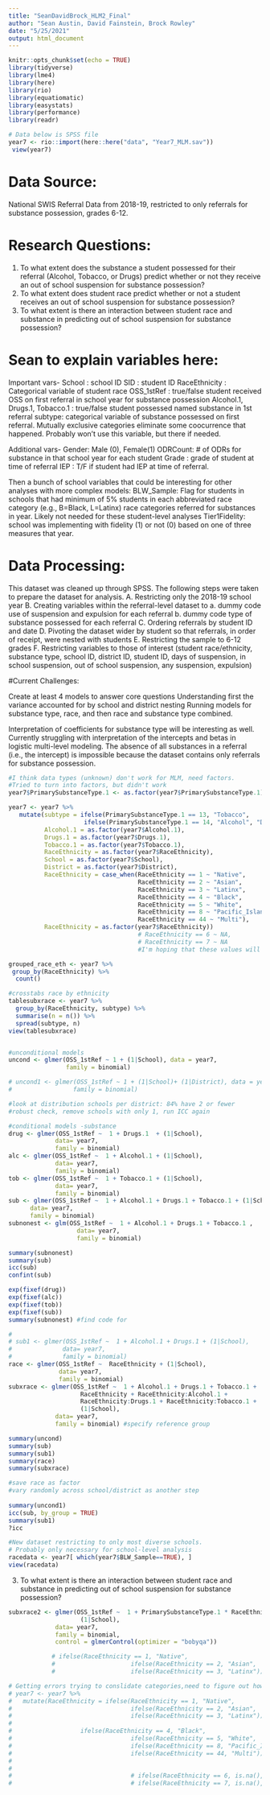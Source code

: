 ```yaml
---
title: "SeanDavidBrock_HLM2_Final"
author: "Sean Austin, David Fainstein, Brock Rowley"
date: "5/25/2021"
output: html_document
---
```


```r
knitr::opts_chunk$set(echo = TRUE)
library(tidyverse)
library(lme4)
library(here)
library(rio)
library(equatiomatic)
library(easystats)
library(performance)
library(readr)

# Data below is SPSS file
year7 <- rio::import(here::here("data", "Year7_MLM.sav"))
 view(year7)
```
# Data Source: 
National SWIS Referral Data from 2018-19, restricted to only referrals for substance possession, grades 6-12.

# Research Questions:
1. To what extent does the substance a student possessed for their referral (Alcohol, Tobacco, or Drugs) predict whether or not they receive an out of school suspension for substance possession?
2. To what extent does student race predict whether or not a student receives an out of school suspension for substance possession?
3. To what extent is there an interaction between student race and substance in predicting out of school suspension for substance possession?

# Sean to explain variables here:
Important vars-
  School : school ID
  SID : student ID
  RaceEthnicity : Categorical variable of student race
  OSS_1stRef : true/false student received OSS on first referral in school year for substance possession
  Alcohol.1, Drugs.1, Tobacco.1 : true/false student possessed named substance in 1st referral
  subtype: categorical variable of substance possessed on first referral. Mutually exclusive categories                    eliminate some coocurrence that happened. Probably won't use this variable, but there if needed. 

Additional vars-
  Gender: Male (0), Female(1)
  ODRCount: # of ODRs for substance in that school year for each student
  Grade : grade of student at time of referral
  IEP : T/F if student had IEP at time of referral. 
 
Then a bunch of school variables that could be interesting for other analyses with more complex models: 
  BLW_Sample: Flag for students in schools that had minimum of 5% students in each abbreviated race category            (e.g., B=Black, L=Latinx) race categories referred for substances in year. Likely not needed for these         student-level analyses
  Tier1Fidelity: school was implementing with fidelity (1) or not (0) based on one of three measures that year.
 
# Data Processing:
This dataset was cleaned up through SPSS. The following steps were taken to prepare the dataset for analysis.
A.	Restricting only the 2018-19 school year
B.	Creating variables within the referral-level dataset to 
a.	dummy code use of suspension and expulsion for each referral
b.	dummy code type of substance possessed for each referral
C.	Ordering referrals by student ID and date
D.	Pivoting the dataset wider by student so that referrals, in order of receipt, were nested with students
E.	Restricting the sample to 6-12 grades
F.	Restricting variables to those of interest (student race/ethnicity, substance type, school ID, district ID, student ID, days of suspension, in school suspension, out of school suspension, any suspension, expulsion)

#Current Challenges:


Create at least 4 models to answer core questions
Understanding first the variance accounted for by school and district nesting
Running models for substance type, race, and then race and substance type combined.

Interpretation of coefficients for substance type will be interesting as well. Currently struggling with interpretation of the intercepts and betas in logistic multi-level modeling. The absence of all substances in a referral (i.e., the intercept) is impossible because the dataset contains only referrals for substance possession.


```r
#I think data types (unknown) don't work for MLM, need factors. 
#Tried to turn into factors, but didn't work
year7$PrimarySubstanceType.1 <- as.factor(year7$PrimarySubstanceType.1)

year7 <- year7 %>% 
   mutate(subtype = ifelse(PrimarySubstanceType.1 == 13, "Tobacco", 
                     ifelse(PrimarySubstanceType.1 == 14, "Alcohol", "Drugs")), 
          Alcohol.1 = as.factor(year7$Alcohol.1),
          Drugs.1 = as.factor(year7$Drugs.1),
          Tobacco.1 = as.factor(year7$Tobacco.1),
          RaceEthnicity = as.factor(year7$RaceEthnicity),
          School = as.factor(year7$School),
          District = as.factor(year7$District),
          RaceEthnicity = case_when(RaceEthnicity == 1 ~ "Native",
                                    RaceEthnicity == 2 ~ "Asian",
                                    RaceEthnicity == 3 ~ "Latinx",
                                    RaceEthnicity == 4 ~ "Black",
                                    RaceEthnicity == 5 ~ "White",
                                    RaceEthnicity == 8 ~ "Pacific_Islander",
                                    RaceEthnicity == 44 ~ "Multi"),
          RaceEthnicity = as.factor(year7$RaceEthnicity))
                                    # RaceEthnicity == 6 ~ NA,
                                    # RaceEthnicity == 7 ~ NA
                                    #I'm hoping that these values will be NA anyway?

grouped_race_eth <- year7 %>% 
 group_by(RaceEthnicity) %>% 
  count()

#crosstabs race by ethnicity
tablesubxrace <- year7 %>%
  group_by(RaceEthnicity, subtype) %>%
  summarise(n = n()) %>%
  spread(subtype, n)
view(tablesubxrace)


#unconditional models
uncond <- glmer(OSS_1stRef ~ 1 + (1|School), data = year7, 
                family = binomial)

# uncond1 <- glmer(OSS_1stRef ~ 1 + (1|School)+ (1|District), data = year7, 
#                 family = binomial)

#look at distribution schools per district: 84% have 2 or fewer
#robust check, remove schools with only 1, run ICC again

#conditional models -substance
drug <- glmer(OSS_1stRef ~  1 + Drugs.1  + (1|School), 
             data= year7, 
             family = binomial)
alc <- glmer(OSS_1stRef ~  1 + Alcohol.1 + (1|School), 
             data= year7, 
             family = binomial)
tob <- glmer(OSS_1stRef ~  1 + Tobacco.1 + (1|School), 
             data= year7, 
             family = binomial)
sub <- glmer(OSS_1stRef ~  1 + Alcohol.1 + Drugs.1 + Tobacco.1 + (1|School), 
      data= year7, 
      family = binomial)
subnonest <- glm(OSS_1stRef ~  1 + Alcohol.1 + Drugs.1 + Tobacco.1 , 
                   data= year7, 
                   family = binomial)

summary(subnonest)
summary(sub)
icc(sub)
confint(sub)

exp(fixef(drug)) 
exp(fixef(alc))
exp(fixef(tob))
exp(fixef(sub))
summary(subnonest) #find code for 

# 
# sub1 <- glmer(OSS_1stRef ~  1 + Alcohol.1 + Drugs.1 + (1|School), 
#              data= year7, 
#              family = binomial)
race <- glmer(OSS_1stRef ~  RaceEthnicity + (1|School),
              data= year7, 
              family = binomial)
subxrace <- glmer(OSS_1stRef ~  1 + Alcohol.1 + Drugs.1 + Tobacco.1 + 
                    RaceEthnicity + RaceEthnicity:Alcohol.1 + 
                    RaceEthnicity:Drugs.1 + RaceEthnicity:Tobacco.1 + 
                    (1|School), 
             data= year7, 
             family = binomial) #specify reference group

summary(uncond)
summary(sub)
summary(sub1)
summary(race)
summary(subxrace)

#save race as factor
#vary randomly across school/district as another step
  
summary(uncond1)
icc(sub, by_group = TRUE)
summary(sub1)
?icc

#New dataset restricting to only most diverse schools. 
# Probably only necessary for school-level analysis
racedata <- year7[ which(year7$BLW_Sample==TRUE), ]
view(racedata)
```


3. To what extent is there an interaction between student race and substance in predicting out of school suspension for substance possession?
```r

subxrace2 <- glmer(OSS_1stRef ~  1 + PrimarySubstanceType.1 * RaceEthnicity + 
                    (1|School), 
             data= year7, 
             family = binomial,
             control = glmerControl(optimizer = "bobyqa"))

```


``` r
            # ifelse(RaceEthnicity == 1, "Native",
            #                     ifelse(RaceEthnicity == 2, "Asian",
            #                     ifelse(RaceEthnicity == 3, "Latinx"))))

# Getting errors trying to conslidate categories,need to figure out how to make missing
# year7 <- year7 %>%
#   mutate(RaceEthnicity = ifelse(RaceEthnicity == 1, "Native",
#                                 ifelse(RaceEthnicity == 2, "Asian",
#                                 ifelse(RaceEthnicity == 3, "Latinx"))))
# 
#                   ifelse(RaceEthnicity == 4, "Black",
#                                 ifelse(RaceEthnicity == 5, "White",
#                                 ifelse(RaceEthnicity == 8, "Pacific_Islander",
#                                 ifelse(RaceEthnicity == 44, "Multi"))))
#                                 
# 
#                                 # ifelse(RaceEthnicity == 6, is.na(), 
#                                 # ifelse(RaceEthnicity == 7, is.na(), )

```